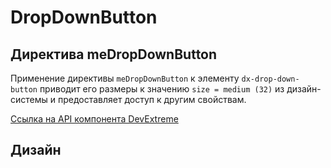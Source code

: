
<Meta name="DropDownButton Documentation" of={dropDownButtonStories} />

# DropDownButton

## Директива meDropDownButton

Применение директивы <code>meDropDownButton</code> к элементу <code>dx-drop-down-button</code> приводит
его размеры к значению <code>size = medium (32)</code> из дизайн-системы и предоставляет доступ к другим свойствам.

[Ссылка на API компонента DevExtreme](https://js.devexpress.com/Angular/Documentation/ApiReference/UI_Components/dxDropDownButton/)

<Canvas of={dropDownButtonStories.Default} />

<Controls of={dropDownButtonStories.Default} />

<Source of={dropDownButtonStories.Default} dark />

## Дизайн

<Figma
  height="50%"
  collapsable
  defaultCollapsed
  url="https://www.figma.com/design/S2KXryEyWLA9cplaicYrVn/Components?node-id=1268-39848&t=VlGcgVhlLr8MKym1-0"
/>

<style>
  {`
      h2 {
        border-bottom: none !important;
    }
`}
</style>
